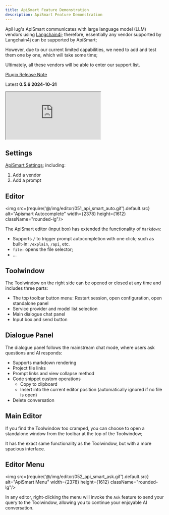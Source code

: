 ```yaml
---
title: ApiSmart Feature Demonstration
description: ApiSmart Feature Demonstration
---
```


ApiHug's ApiSmart communicates with large language model (LLM) vendors using [Langchain4j](https://github.com/langchain4j/langchain4j/); therefore, essentially any vendor supported by Langchain4j can be supported by ApiSmart;

However, due to our current limited capabilities, we need to add and test them one by one, which will take some time;

Ultimately, all these vendors will be able to enter our support list.

[Plugin Release Note](/docs/changelog/plugin)

Latest **0.5.6 2024-10-31**

<div>
  <iframe
    src="https://plugins.jetbrains.com/embeddable/install/23534"
    border="0"
    height={'48px'}
    allow="accelerometer; autoplay; clipboard-write; encrypted-media; gyroscope; picture-in-picture"
    allowFullScreen
  ></iframe>
</div>


## Settings

[ApiSmart Settings](/docs/copilot/001_settings); including:

1. Add a vendor
2. Add a prompt

## Editor

<img src={require('@/img/editor/051_api_smart_auto.gif').default.src} alt="Apismart Autocomplete" width={2378} height={1612}
     className="rounded-lg"/>

The ApiSmart editor (input box) has extended the functionality of `Markdown`:

- Supports `/` to trigger prompt autocompletion with one click; such as built-in: `/explain`, `/api`, etc.
- `file:` opens the file selector;
- ...


## Toolwindow

The Toolwindow on the right side can be opened or closed at any time and includes three parts:

- The top toolbar button menu: Restart session, open configuration, open standalone panel
- Service provider and model list selection
- Main dialogue chat panel
- Input box and send button

## Dialogue Panel

The dialogue panel follows the mainstream chat mode, where users ask questions and AI responds:

- Supports markdown rendering
- Project file links
- Prompt links and view collapse method
- Code snippet custom operations
   - Copy to clipboard
   - Insert into the current editor position (automatically ignored if no file is open)
- Delete conversation

## Main Editor

If you find the Toolwindow too cramped, you can choose to open a standalone window from the toolbar at the top of the Toolwindow;

It has the exact same functionality as the Toolwindow, but with a more spacious interface.


## Editor Menu

<img src={require('@/img/editor/052_api_smart_ask.gif').default.src} alt="ApiSmart Menu" width={2378} height={1612}
     className="rounded-lg"/>

In any editor, right-clicking the menu will invoke the `Ask` feature to send your query to the Toolwindow, allowing you to continue your enjoyable AI conversation.


